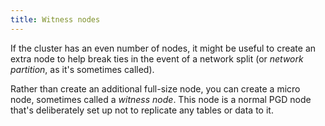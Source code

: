 ```yaml
---
title: Witness nodes
---
```


If the cluster has an even number of nodes, it might be useful to create
an extra node to help break ties in the event of a network split (or
*network partition*, as it's sometimes called).

Rather than create an additional full-size node, you can create a micro node,
sometimes called a *witness node*. This node is a normal PGD node that's
deliberately set up not to replicate any tables or data to it.
